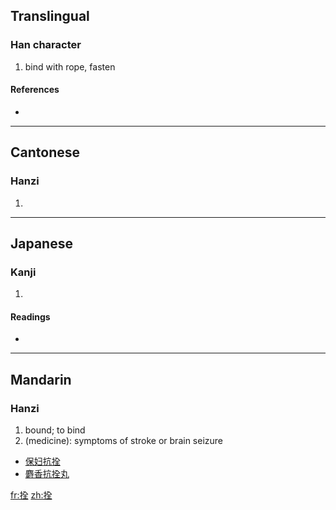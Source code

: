 {{also|揎}}
==Translingual==

===Han character===
{{Han char|rn=64|rad=手|as=06|sn=9|four=5801<sub>4</sub>|canj=手人一土 (QOMG)}}

# bind with rope, fasten

====References====
* {{Han ref|kx=0428.100|dkj=12000|dj=0776.230|hdz=31871.140|uh=62F4|ud=25332|bh=AC43|bd=44099}}

----

==Cantonese==

===Hanzi===
{{yue-hanzi|jyut=|y=saan1}}

# {{defn|Cantonese|sort=手06}}

----

==Japanese==

===Kanji===
{{ja-kanji|grade=|rs=手06}}

# {{defn|Japanese|sort=手06}}

====Readings====
* {{ja-readings|on=[[せん]] (sen)|kun=[[えらぶ]] (erabu)}}

----

==Mandarin==

===Hanzi===
{{cmn-hanzi|pin=[[shuān]] ([[shuan1]])|wg=shuan<sup>1</sup>}}

# bound; to bind
# (medicine): symptoms of stroke or brain seizure

* [[保妇抗拴]]
* [[麝香抗拴丸]]

[[fr:拴]]
[[zh:拴]]